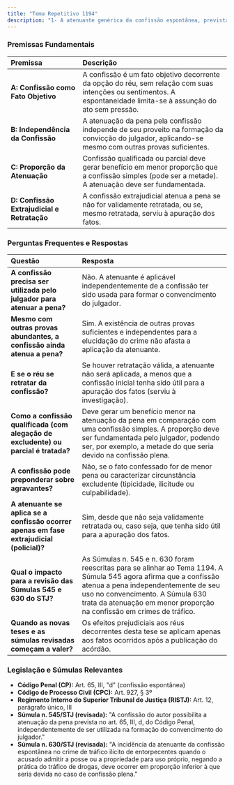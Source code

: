 ```yaml
---
title: "Tema Repetitivo 1194"
description: "1- A atenuante genérica da confissão espontânea, prevista no art. 65, III, d, do Código Penal, é apta a abrandar a pena independentemente de ter sido utilizada na formação do convencimento do julgador e mesmo que existam outros elementos suficientes de prova, desde que não tenha havido retratação, exceto, neste último caso, que a confissão tenha servido à apuração dos fatos. 2- A atenuação deve ser aplicada em menor proporção e não poderá ser considerada preponderante no concurso com agravantes quando o fato confessado for tipificado com menor pena ou caracterizar circunstância excludente da tipicidade, da ilicitude ou da culpabilidade."
---
```


### Premissas Fundamentais

| **Premissa**                                | **Descrição**                                                                                                                                                       |
| :------------------------------------------ | :------------------------------------------------------------------------------------------------------------------------------------------------------------------ |
| **A: Confissão como Fato Objetivo**         | A confissão é um fato objetivo decorrente da opção do réu, sem relação com suas intenções ou sentimentos. A espontaneidade limita-se à assunção do ato sem pressão. |
| **B: Independência da Confissão**           | A atenuação da pena pela confissão independe de seu proveito na formação da convicção do julgador, aplicando-se mesmo com outras provas suficientes.                |
| **C: Proporção da Atenuação**               | Confissão qualificada ou parcial deve gerar benefício em menor proporção que a confissão simples (pode ser a metade). A atenuação deve ser fundamentada.            |
| **D: Confissão Extrajudicial e Retratação** | A confissão extrajudicial atenua a pena se não for validamente retratada, ou se, mesmo retratada, serviu à apuração dos fatos.                                      |

### Perguntas Frequentes e Respostas

| **Questão**                                                                               | **Resposta**                                                                                                                                                                                                                                                           |
| :---------------------------------------------------------------------------------------- | :--------------------------------------------------------------------------------------------------------------------------------------------------------------------------------------------------------------------------------------------------------------------- |
| **A confissão precisa ser utilizada pelo julgador para atenuar a pena?**                  | Não. A atenuante é aplicável independentemente de a confissão ter sido usada para formar o convencimento do julgador.                                                                                                                                                  |
| **Mesmo com outras provas abundantes, a confissão ainda atenua a pena?**                  | Sim. A existência de outras provas suficientes e independentes para a elucidação do crime não afasta a aplicação da atenuante.                                                                                                                                         |
| **E se o réu se retratar da confissão?**                                                  | Se houver retratação válida, a atenuante não será aplicada, a menos que a confissão inicial tenha sido útil para a apuração dos fatos (serviu à investigação).                                                                                                         |
| **Como a confissão qualificada (com alegação de excludente) ou parcial é tratada?**       | Deve gerar um benefício menor na atenuação da pena em comparação com uma confissão simples. A proporção deve ser fundamentada pelo julgador, podendo ser, por exemplo, a metade do que seria devido na confissão plena.                                                |
| **A confissão pode preponderar sobre agravantes?**                                        | Não, se o fato confessado for de menor pena ou caracterizar circunstância excludente (tipicidade, ilicitude ou culpabilidade).                                                                                                                                         |
| **A atenuante se aplica se a confissão ocorrer apenas em fase extrajudicial (policial)?** | Sim, desde que não seja validamente retratada ou, caso seja, que tenha sido útil para a apuração dos fatos.                                                                                                                                                            |
| **Qual o impacto para a revisão das Súmulas 545 e 630 do STJ?**                           | As Súmulas n. 545 e n. 630 foram reescritas para se alinhar ao Tema 1194. A Súmula 545 agora afirma que a confissão atenua a pena independentemente de seu uso no convencimento. A Súmula 630 trata da atenuação em menor proporção na confissão em crimes de tráfico. |
| **Quando as novas teses e as súmulas revisadas começam a valer?**                         | Os efeitos prejudiciais aos réus decorrentes desta tese se aplicam apenas aos fatos ocorridos após a publicação do acórdão.                                                                                                                                            |

### Legislação e Súmulas Relevantes

- **Código Penal (CP):** Art. 65, III, "d" (confissão espontânea)
- **Código de Processo Civil (CPC):** Art. 927, § 3º
- **Regimento Interno do Superior Tribunal de Justiça (RISTJ):** Art. 12, parágrafo único, III
- **Súmula n. 545/STJ (revisada):** "A confissão do autor possibilita a atenuação da pena prevista no art. 65, III, d, do Código Penal, independentemente de ser utilizada na formação do convencimento do julgador."
- **Súmula n. 630/STJ (revisada):** "A incidência da atenuante da confissão espontânea no crime de tráfico ilícito de entorpecentes quando o acusado admitir a posse ou a propriedade para uso próprio, negando a prática do tráfico de drogas, deve ocorrer em proporção inferior à que seria devida no caso de confissão plena."